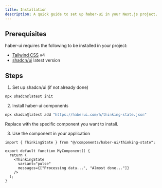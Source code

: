 ```yaml
---
title: Installation
description: A quick guide to set up haber-ui in your Next.js project.
---
```


## Prerequisites

haber-ui requires the following to be installed in your project:

- [Tailwind CSS](https://tailwindcss.com/) v4
- [shadcn/ui](https://ui.shadcn.com/) latest version

## Steps

1. Set up shadcn/ui (if not already done)

```bash
npx shadcn@latest init
```

2. Install haber-ui components

```bash
npx shadcn@latest add "https://haberui.com/h/thinking-state.json"
```

Replace with the specific component you want to install.

3. Use the component in your application

```tsx
import { ThinkingState } from "@/components/haber-ui/thinking-state";

export default function MyComponent() {
  return (
    <ThinkingState
      variant="pulse"
      messages={["Processing data...", "Almost done..."]}
    />
  );
}
```
